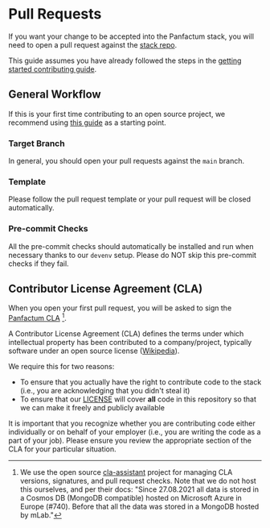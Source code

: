 # Pull Requests

If you want your change to be accepted into the Panfactum stack, you will need to open a pull request
against the [stack repo](https://github.com/Panfactum/stack).

This guide assumes you have already followed the steps in the [getting started contributing guide](/docs/main/guides/contributing/getting-started).

## General Workflow

If this is your first time contributing to an open source project, we recommend using [this guide](https://github.com/asmeurer/git-workflow)
as a starting point.

### Target Branch

In general, you should open your pull requests against the `main` branch.

### Template

Please follow the pull request template or your pull request will be closed automatically.

### Pre-commit Checks

All the pre-commit checks should automatically be installed and run when necessary thanks to our `devenv` setup.
Please do NOT skip this pre-commit checks if they fail.

## Contributor License Agreement (CLA)

When you open your first pull request, you will be asked to sign the [Panfactum CLA](https://cla-assistant.io/Panfactum/stack) [^1].

A Contributor License Agreement (CLA) defines the terms under which intellectual property has been contributed to a company/project, typically software under an open source license
([Wikipedia](https://en.wikipedia.org/wiki/Contributor_License_Agreement)).

We require this for two reasons:

* To ensure that you actually have the right to contribute code to the stack (i.e., you are acknowledging that you didn't steal it)
* To ensure that our [LICENSE](https://github.com/Panfactum/stack/blob/main/LICENSE) will cover **all** code in this repository so that
  we can make it freely and publicly available

It is important that you recognize whether you are contributing code either individually or on behalf of your employer (i.e., you
are writing the code as a part of your job). Please ensure you review the appropriate section of the CLA for your particular
situation.

[^1]: We use the open source [cla-assistant](https://github.com/cla-assistant/cla-assistant) project for managing CLA versions,
    signatures, and pull request checks. Note that we do not host this ourselves, and per their docs:
    "Since 27.08.2021 all data is stored in a Cosmos DB (MongoDB compatible) hosted on Microsoft Azure in Europe (#740). Before that all the data was stored in a MongoDB hosted by mLab."

